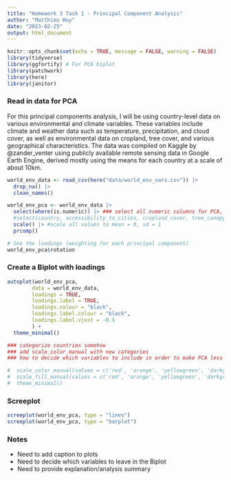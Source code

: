 ```yaml
---
title: "Homework 3 Task 1 - Principal Component Analysis"
author: "Matthieu Huy"
date: "2023-02-25"
output: html_document
---
```


```r
knitr::opts_chunk$set(echo = TRUE, message = FALSE, warning = FALSE)
library(tidyverse)
library(ggfortify) # For PCA biplot
library(patchwork)
library(here)
library(janitor)

```

### Read in data for PCA

For this principal components analysis, I will be using country-level data on various environmental and climate variables. These variables include climate and weather data such as temperature, precipitation, and cloud cover, as well as environmental data on cropland, tree cover, and various geographical characteristics. The data was compiled on Kaggle by @zander_venter using publicly available remote sensing data in Google Earth Engine, derived mostly using the means for each country at a scale of about 10km.

```r
world_env_data <- read_csv(here("data/world_env_vars.csv")) |>
  drop_na() |>
  clean_names()

world_env_pca <- world_env_data |>
  select(where(is.numeric)) |> ### select all numeric columns for PCA, dropping country column
  #select(country, accessibility_to_cities, cropland_cover, tree_canopy_cover, rain_mean_annual, #temp_mean_annual, temp_annual_range, rain_wettest_quart, rain_driest_quart, temp_max = #temp_max_warmest_month, temp_min_coldest_month)
  scale() |> #scale all values to mean = 0, sd = 1
  prcomp()

# See the loadings (weighting for each principal component)
world_env_pca$rotation
```

### Create a Biplot with loadings
```r
autoplot(world_env_pca,
     	data = world_env_data,
     	loadings = TRUE,
     	loadings.label = TRUE,
     	loadings.colour = "black",
     	loadings.label.colour = "black",
     	loadings.label.vjust = -0.5
     	) +
  theme_minimal()

### categorize countries somehow
### add scale_color_manual with new categories
### how to decide which variables to include in order to make PCA less cluttered?

#  scale_color_manual(values = c('red', 'orange', 'yellowgreen', 'darkgreen')) +
#  scale_fill_manual(values = c('red', 'orange', 'yellowgreen', 'darkgreen')) +
#  theme_minimal()
```

### Screeplot

```r
screeplot(world_env_pca, type = "lines")
screeplot(world_env_pca, type = "barplot")
```

### Notes 

- Need to add caption to plots
- Need to decide which variables to leave in the Biplot
- Need to provide explanation/analysis summary
